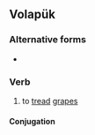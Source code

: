 ==Volapük==

===Alternative forms===
* {{l|vo|besepedön}}

===Verb===
{{head|vo|verb}}

# to [[tread]] [[grapes]]

====Conjugation====
{{vo-conj}}